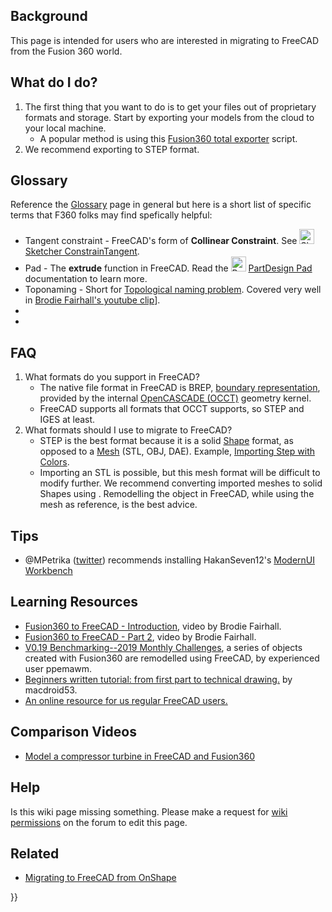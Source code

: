 <languages/>
{{TOCright}}
<translate>

== Background == <!--T:1-->

<!--T:2-->
This page is intended for users who are interested in migrating to FreeCAD from the Fusion 360 world.

== What do I do? == <!--T:3-->

<!--T:4-->
# The first thing that you want to do is to get your files out of proprietary formats and storage. Start by exporting your models from the cloud to your local machine.
#* A popular method is using this [https://github.com/Jnesselr/fusion-360-total-exporter Fusion360 total exporter] script.
# We recommend exporting to STEP format.

== Glossary == <!--T:14-->
{{VeryImportantMessage|Please also reference the ongoing work in progress [[CAD_Rosetta_Stone|CAD Rosetta Stone]] project to learn the analogous names that popular proprietary CADs use}}

<!--T:15-->
Reference the [[Glossary|Glossary]] page in general but here is a short list of specific terms that F360 folks may find spefically helpful:


<!--T:16-->
* Tangent constraint - FreeCAD's form of '''Collinear Constraint'''. See [[Image:Sketcher_ConstrainTangent.svg|24px|link=Sketcher_ConstrainTangent]] [[Sketcher_ConstrainTangent#Between_two_lines_.28collinear.29|Sketcher ConstrainTangent]].
* Pad - The '''extrude''' function in FreeCAD. Read the [[Image:PartDesign_Pad.svg|24px|link=PartDesign_Pad]] [[PartDesign_Pad|PartDesign Pad]] documentation to learn more.
* Toponaming - Short for [[Topological_naming_problem|Topological naming problem]]. Covered very well in [https://www.youtube.com/watch?v=6p2vqEEmWq4 Brodie Fairhall's youtube clip]]. 
* 
*

== FAQ == <!--T:5-->

<!--T:6-->
# What formats do you support in FreeCAD?
#* The native file format in FreeCAD is BREP, [https://en.wikipedia.org/wiki/Boundary_representation boundary representation], provided by the internal [[OpenCASCADE|OpenCASCADE (OCCT)]] geometry kernel.
#* FreeCAD supports all formats that OCCT supports, so STEP and IGES at least.
# What formats should I use to migrate to FreeCAD?
#* STEP is the best format because it is a solid [[Shape|Shape]] format, as opposed to a [[Mesh|Mesh]] (STL, OBJ, DAE). Example, [https://forum.freecadweb.org/viewtopic.php?f=3&t=50308 Importing Step with Colors].
#* Importing an STL is possible, but this mesh format will be difficult to modify further. We recommend converting imported meshes to solid Shapes using {{Button|[[File:Part_ShapeFromMesh.svg|16px]] [[Part_ShapeFromMesh|Part ShapeFromMesh]]}}. Remodelling the object in FreeCAD, while using the mesh as reference, is the best advice.

== Tips == <!--T:17-->

<!--T:18-->
* @MPetrika ([https://twitter.com/MPetrikas/status/1362051484704264198 twitter]) recommends installing HakanSeven12's [[ModernUI_Workbench|ModernUI Workbench]] 


== Learning Resources == <!--T:7-->

<!--T:8-->
* [https://www.youtube.com/watch?v=_GxJkB23ZHM Fusion360 to FreeCAD - Introduction], video by Brodie Fairhall.
* [https://www.youtube.com/watch?v=IESZD4QS3P8 Fusion360 to FreeCAD - Part 2], video by Brodie Fairhall.
* [https://forum.freecadweb.org/viewtopic.php?f=36&t=50492 V0.19 Benchmarking--2019 Monthly Challenges], a series of objects created with Fusion360 are remodelled using FreeCAD, by experienced user ppemawm.
* [https://github.com/macdroid53/LearningFreeCAD Beginners written tutorial: from first part to technical drawing.] by macdroid53.
* [https://www.freecad.info/ An online resource for us regular FreeCAD users.]

== Comparison Videos == <!--T:9-->

<!--T:10-->
* [https://www.youtube.com/watch?v=kirDbZd0dvI&feature=youtu.be Model a compressor turbine in FreeCAD and Fusion360]

== Help == <!--T:19-->

<!--T:20-->
Is this wiki page missing something. Please make a request for [https://forum.freecadweb.org/viewtopic.php?f=21&t=6830 wiki permissions] on the forum to edit this page. 

== Related == <!--T:11-->

<!--T:12-->
* [[Migrating_to_FreeCAD_from_OnShape|Migrating to FreeCAD from OnShape]]


</translate>
{{Userdocnavi{{#translation:}}}}